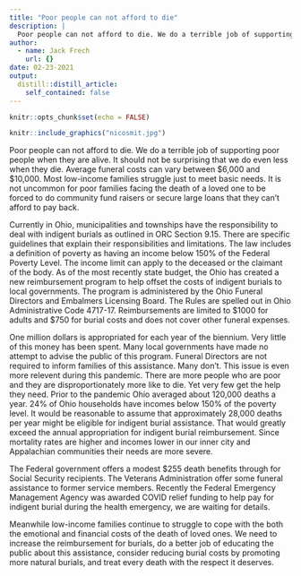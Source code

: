 ```yaml
---
title: "Poor people can not afford to die"
description: |
  Poor people can not afford to die. We do a terrible job of supporting poor people when they are alive. It should not be surprising that we do even less when they die. Average funeral costs can vary between $6,000 and $10,000. Most low-income families struggle just to meet basic needs. It is not uncommon for poor families facing the death of a loved one to be forced to do community fund raisers or secure large loans that they can't afford to pay back.
author:
  - name: Jack Frech
    url: {}
date: 02-23-2021
output:
  distill::distill_article:
    self_contained: false
---
```



```r
knitr::opts_chunk$set(echo = FALSE)
```

```r
knitr::include_graphics("nicosmit.jpg")
```

Poor people can not afford to die. We do a terrible job of supporting poor people when they are alive. It should not be surprising that we do even less when they die. Average funeral costs can vary between \$6,000 and \$10,000. Most low-income families struggle just to meet basic needs. It is not uncommon for poor families facing the death of a loved one to be forced to do community fund raisers or secure large loans that they can't afford to pay back.

Currently in Ohio, municipalities and townships have the responsibility to deal with indigent burials as outlined in ORC Section 9.15. There are specific guidelines that explain their responsibilities and limitations. The law includes a definition of poverty as having an income below 150% of the Federal Poverty Level. The income limit can apply to the deceased or the claimant of the body. As of the most recently state budget, the Ohio has created a new reimbursement program to help offset the costs of indigent burials to local governments.  The program is administered by the Ohio Funeral Directors and Embalmers Licensing Board. The Rules are spelled out in Ohio Administrative Code 4717-17. Reimbursements are limited to \$1000 for adults and \$750  for  burial costs and does not cover other funeral expenses.

One million dollars is appropriated for each year of the biennium. Very little of this money has been spent. Many local governments have made no attempt to advise the public of this program. Funeral Directors are not required to inform families of this assistance. Many don’t. This issue is even more relevent during this pandemic. There are more people who are poor and they are disproportionately more like to die. Yet very few get the help they need. Prior to the pandemic Ohio averaged about 120,000 deaths a year. 24% of Ohio households have incomes below 150% of the poverty level. It would be reasonable to assume that approximately 28,000 deaths per year might be eligible for indigent burial assistance. That would greatly exceed the annual appropriation for indigent burial reimbursement.  Since mortality rates are higher and incomes lower in our inner city and Appalachian communities their needs are more severe.

The Federal government offers a modest $255 death benefits through for Social Security recipients. The Veterans Administration offer some funeral assistance to former service members. Recently the Federal Emergency Management Agency was awarded COVID relief funding to help pay for indigent burial during the health emergency, we are waiting for details.

Meanwhile low-income families continue to struggle to cope with the both the emotional and financial costs of the death of loved ones. We need to increase the reimbursement for burials, do a better job of educating the public about this assistance, consider reducing burial costs by promoting more natural burials, and treat every death with the respect it deserves.

